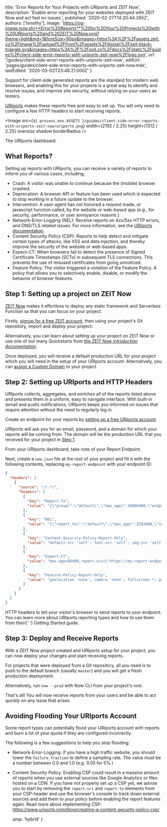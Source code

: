 
  title: 'Error Reports for Your Projects with URIports and ZEIT Now',
  description:
    'Enable error reporting for your websites deployed with ZEIT Now and act fast on issues.',
  published: '2020-02-27T14:20:44.265Z',
  authors: ['timothy'],
  image:
    'https://og-image.now.sh/**Error%20Reports**%20for%20Your%20Projects%20with%20URIports%20and%20ZEIT%20Now.png?theme=light&md=1&fontSize=90px&images=https%3A%2F%2Fassets.zeit.co%2Fimage%2Fupload%2Ffront%2Fassets%2Fdesign%2Fzeit-black-triangle.svg&images=https%3A%2F%2Fzeit.co%2Fdocs%2Fstatic%2Fguides%2Fclient-side-error-reports-with-uriports-zeit-now%2Flogo.svg',
  url: '/guides/client-side-error-reports-with-uriports-zeit-now',
  editUrl: 'pages/guides/client-side-error-reports-with-uriports-zeit-now.mdx',
  lastEdited: '2020-03-02T23:48:21.000Z'
}

Support for client-side generated reports are the standard for modern web browsers, and enabling this for your projects is a great way to identify and resolve issues, and improve site security, without relying on your users as testers.

[URIports](https://uriports.com) makes these reports free and easy to set up. You will only need to configure a few HTTP headers to start receiving reports.

<Image
  src={`${
    process.env.ASSETS
  }/guides/client-side-error-reports-with-uriports-zeit-now/uriports.png`}
  width={2192 / 2.25}
  height={1312 / 2.25}
  oversize
  shadow
  borderRadius
/>
<Caption>The URIports dashboard.</Caption>

## What Reports?

Setting up reports with URIports, you can receive a variety of reports to inform you of various cases, including;

- Crash: A visitor was unable to continue because the (mobile) browser crashed.
- Deprecation: A browser API or feature has been used which is expected to stop working in a future update to the browser.
- Intervention: A user-agent has not honored a request made, or javascript function called, by the website or web-based app (e.g., for security, performance, or user annoyance reasons.)
- Network-Error-Logging (NEL): Receive reports on 4xx/5xx HTTP errors, and DNS/TLS related issues. For more information, see the [URIports documentation](https://www.uriports.com/blog/network-error-logging/).
- Content Security Policy (CSP): Reports to help detect and mitigate certain types of attacks, like XSS and data injection, and thereby improve the security of the website or web-based apps.
- Expect-CT: When browsers fail to detect the presence of Signed Certificate Timestamps (SCTs) in subsequent TLS connections. This prevents the use of misused certificates from going unnoticed.
- Feature Policy: The visitor triggered a violation of the Feature Policy. A policy that allows you to selectively enable, disable, or modify the behavior of browser features.

## Step 1: Setting up a project on ZEIT Now

[ZEIT Now](/) makes it effortless to deploy any static framework and Serverless Function so that you can focus on your project.

Firstly, [signup for a free ZEIT account](/signup), then using your project's Git repository, import and deploy your project:

<DeploySection meta={meta} />

Alternatively, you can learn about setting up your project on ZEIT Now or use one of our many Quickstarts from [the ZEIT Now introduction documentation](/docs).

Once deployed, you will receive a default production URL for your project which you will need in the setup of your URIports account. Alternatively, you can [assign a Custom Domain](/docs/v2/custom-domains) to your project.

## Step 2: Setting up URIports and HTTP Headers

URIports collects, aggregates, and enriches all of the reports listed above and presents them in a uniform, easy to navigate interface. With built-in (email and push) notifications, URIports keeps you informed on issues that require attention without the need to regularly log in.

Create an endpoint for your reports by [setting up a free URIports account](https://app.uriports.com/auth/create/).

URIports will ask you for an email, password, and a domain for which your reports will be coming from. The domain will be the production URL that you received for your project in [Step 1](#step-1:-setting-up-a-project-on-zeit-now).

From your URIports dashboard, take note of your Report Endpoint.

Next, create a `now.json` file at the root of your project and fill it with the following contents, replacing `my-report-endpoint` with your endpoint ID:

```json
{
  "headers": [
    {
      "source": "/(.*)",
      "headers": [
        {
          "key": "Report-To",
          "value": "{\"group\":\"default\",\"max_age\":10886400,\"endpoints\":[{\"url\":\"https://my-report-endpoint.uriports.com/reports\"}],\"include_subdomains\":true}"
        },
        {
          "key": "NEL",
          "value": "{\"report_to\":\"default\",\"max_age\":2592000,\"include_subdomains\":true,\"failure_fraction\":1.0}"
        },
        {
          "key": "Content-Security-Policy-Report-Only",
          "value": "default-src 'self'; font-src 'self'; img-src 'self'; script-src 'self'; style-src 'self'; report-uri https://my-report-endpoint.uriports.com/reports/report; report-to default"
        },
        {
          "key": "Expect-CT",
          "value": "max-age=86400,report-uri=\"https://my-report-endpoint.uriports.com/reports/report\\\""
        },
        {
          "key": "Feature-Policy-Report-Only",
          "value": "geolocation 'none'; camera 'none'; fullscreen *; payment 'self'"
        }
      ]
    }
  ]
}
```

<Caption>
  HTTP headers to tell your visitor's browser to send reports to your endpoint.
</Caption>

<Note>
  You can learn more about URIports reporting types and how to use them from
  their{' '}
  <Link href="https://www.uriports.com/getting-started">
    Getting Started guide
  </Link>
  .
</Note>

## Step 3: Deploy and Receive Reports

With a ZEIT Now project created and URIports setup for your project, you can now deploy your changes and start receiving reports.

For projects that were deployed from a Git repository, all you need is to push to the default branch (usually `master`) and you will get a fresh production deployment.

Alternatively, run `now --prod` with Now CLI from your project's root.

That's all! You will now receive reports from your users and be able to act quickly on any issue that arises.

## Avoiding Flooding Your URIports Account

Some report types can potentially flood your URIports account with reports and burn a lot of your quota if they are configured incorrectly.

The following is a few suggestions to help you stop flooding:

- Network-Error-Logging: If you have a high traffic website, you should lower the `failure_fraction` to define a sampling rate. The value must be a number between 0.0 and 1.0 (e.g. 0.05 for 5%.)
- Content Security Policy: Enabling CSP could result in a massive amount of reports when you use external sources like Google Analytics or files hosted on a CDN. If you have not properly set up a CSP yet, we advise you to start by removing the `report-uri` and `report-to` elements from your CSP-header and use the browser's console to track down external sources and add them to your policy before enabling the report features again. Read more about implementing CSP: <https://www.uriports.com/blog/creating-a-content-security-policy-csp/>


  amp: 'hybrid'
}
